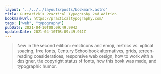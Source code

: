 ```yaml
---
layout: "../../../layouts/posts/bookmark.astro"
title: Butterick’s Practical Typography 2nd edition
bookmarkUrl: https://practicaltypography.com/
tags: ["web", "typography"]
pubDate: 2021-04-10T08:09:49.994Z
updatedDate: 2021-04-10T08:09:49.994Z
---
```


> New in the second edition: emoticons and emoji, metrics vs. optical spacing, free fonts, Century Schoolbook alternatives, grids, screen-reading considerations, responsive web design, how to work with a designer, the copyright status of fonts, how this book was made, and typographic humor.
